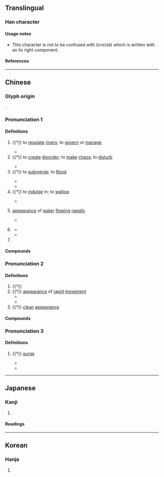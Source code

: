 {{also|汨}}
{{character info}}
==Translingual==

===Han character===
{{Han char|rn=85|rad=水|as=04|sn=7|four=36100|canj=EA,XXEA|ids=⿰氵曰}}

====Usage notes====
* This character is not to be confused with {{l|mul|汨}} (<code>U+6C68</code>) which is written with {{l|mul|日|gloss=sun}} as its right component.

====References====
{{Han ref|kx=0607.110|dkj=17153|dj=1000.120|hdz=31565.010|uh=6C69}}

----

==Chinese==
{{zh-forms|alt=𭥚}}

===Glyph origin===
{{Han etym}}
{{Han compound|水|alt1=氵|曰|t1=water|ls=psc|c1=s|c2=p}}.

===Pronunciation 1===
{{zh-pron
|m=gǔ
|c=gwat1
|mc=y
|oc=1,1
|ma=
|cat=v,n,pn
}}

====Definitions====
{{zh-hanzi}}

# {{†}} to [[regulate]] [[rivers]]; to [[govern]] or [[manage]]
#: {{zh-syn|治}}
#* {{zh-x|不 任 汩 鴻，師 何 以 尚 之。僉 曰 何 憂，何 不 課 而 行 之。|ref=Chuci}}
# {{†}} to [[create]] [[disorder]]; to [[make]] [[chaos]]; to [[disturb]]
#: {{zh-alt-inline|滑|淈|抇}}
#: {{zh-syn|亂}}
#* {{zh-x|箕子 乃 言 曰：「我 聞 在 昔，鯀 堙 洪 水， 汩 陳 其 五行。」 |ref=Shangshu}}
# {{†}} to [[submerge]]; to [[flood#Verb|flood]]
#: {{zh-syn|淹沒}}
#* {{zh-x|羲和 羲和，汝 奚 汩 沒 於 荒淫 之 波。||CL|ref={{w2|zh|李白}} ({{w|Li Bai}}) {{w2|zh|pref=《|s:日出入行|日出入行|suf=》}}}}
#* {{zh-x|薄 日月，優 光景，感 震 電，神 變化，水 下 土，汩 陵 谷。雲 亦 靈怪 矣 哉！||CL|ref={{w2|zh|韓愈}} ({{w|Han Yu}}) {{w2|zh|pref=《|s:雜說四首|雜說四首|suf=》}}}}
# {{†}} to [[indulge]] in; to [[wallow]]
#: {{zh-syn|沉迷}}
#* {{zh-x|鍾愛 於 男女，素 期 效 死，夫 亦 不 蔽 也。大凡 以 斷 割 不為 麗 色 所 汩，豈 若 是 乎？|ref={{w2|zh|孟簡}} {{w2|zh|pref=《|s:詠歐陽行周事|詠歐陽行周事|suf=》}}}}
# {{lb|zh|literary}} [[appearance]] of [[water]] [[flowing]] [[rapid]]ly
#* {{zh-x|浩浩 沅 湘，分流 汩 兮。|ref=Chuci}}
# {{lb|zh|literary|onomatopoeia}} {{zh-used|汩汩|[[sound]] of water [[flowing]]}}
#* {{zh-x|汩汩 在 塵埃，羈懷 不 暫 開。||CL|ref={{w2|zh|丁鹤年}} {{w2|zh|pref=《|s:汩汩|汩汩|suf=》}}}}
#* {{zh-x|怳 兮 忽 兮，聊 兮 慄 兮，混 汩汩 兮，忽 兮 慌 兮， 俶 兮 儻 兮， 浩 瀇瀁 兮，慌 曠曠 兮。||CL|ref={{w2|zh|枚乘}} {{w2|zh|pref=《|s:七發|七發|suf=》}}}}
# {{surname|zh}} <!-- 《萬姓統譜·質韻》 -->

====Compounds====
{{zh-der|汩暗|汩汩|汩越|瀝瀝汩汩|汩亂|汩湮|汩陳|汩泥|汩沒|汩溺|汩喪|汩振|汩都都|汩碌碌|淟汩}}

===Pronunciation 2===
{{zh-pron
|m=yù
|c=wat6
|mc=n
|oc=2,2
|ma=
|cat=n
}}

====Definitions====
{{zh-hanzi}}

# {{†}} {{zh-alt-form|𡿯|[[flow]] of [[water]]}}
# {{†}} [[appearance]] of [[rapid]] [[movement]]
#* {{zh-x|引 盈 車 之 魚，於 百 仞 之 淵、 汩 流 之 中；綸 不 絕，鉤 不 伸，竿 不 撓。||CL|ref=Liezi}}
#* {{zh-x|扈 江 離 與 辟 芷 兮，紉 秋 蘭 以 為 佩。汩 余 若 將 不 及 兮，恐 年歲 之 不 吾 與。|ref=Chuci}}
# {{†}} [[clean]] [[appearance]]

====Compounds====
{{zh-der|汩徂|汩流|汩越|汩淈|汩淢|汩淴|汩湟|汩㴔|汩湧|汩潏|悲風汩起}} <!-- Refer 《漢語大詞典》 -->

===Pronunciation 3===
{{zh-pron
|m=hú
|mc=
|cat=n
}}

====Definitions====
{{zh-hanzi}}

# {{†}} [[surge#Noun|surge]]
#: {{zh-syn|湧波/涌波}}
#* {{zh-x|吾 始 乎 故，長 乎 性，成 乎 命。與 齊 俱 入，與 汩 偕 出，從 水 之 道 而 不為 私 焉。|ref=Zhuangzi}}
#* {{zh-x|龍 池 𤀰 瀑 濆 其 隈，漏 江 伏 流 潰 其 阿 。汩 若 湯 谷 之 揚 濤，沛 若 濛 汜 之 涌波。||CL|ref={{w2|zh|左思}} ({{w|Zuo Si}}) {{w2|zh|pref=《|s:蜀都賦 (左思)|蜀都賦|suf=》}}}}

----

==Japanese==

===Kanji===
{{ja-kanji|grade=|rs=水04}}

# {{rfdef|ja|sort=水04}}

====Readings====
{{ja-readings
|goon=いつ, ごつ
|kanon=ごち
|kun=ながれる
}}

----

==Korean==

===Hanja===
{{ko-hanja|hangeul=율|eumhun=|rv=yul|mr=yul|y=yul}}

# {{rfdef|ko|sort=水04}}